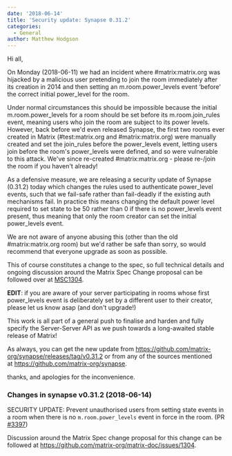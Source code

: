 ```yaml
---
date: '2018-06-14'
title: 'Security update: Synapse 0.31.2'
categories:
  - General
author: Matthew Hodgson
---
```


Hi all,

On Monday (2018-06-11) we had an incident where #matrix:matrix.org was hijacked by a malicious user pretending to join the room immediately after its creation in 2014 and then setting an m.room.power_levels event ‘before' the correct initial power_level for the room.

Under normal circumstances this should be impossible because the initial m.room.power_levels for a room should be set before its m.room.join_rules event, meaning users who join the room are subject to its power levels. However, back before we'd even released Synapse, the first two rooms ever created in Matrix (#test:matrix.org and #matrix:matrix.org) were manually created and set the join_rules before the power_levels event, letting users join before the room's power_levels were defined, and so were vulnerable to this attack. We've since re-created #matrix:matrix.org - please re-/join the room if you haven't already!

As a defensive measure, we are releasing a security update of Synapse (0.31.2) today which changes the rules used to authenticate power_level events, such that we fail-safe rather than fail-deadly if the existing auth mechanisms fail. In practice this means changing the default power level required to set state to be 50 rather than 0 if there is no power_levels event present, thus meaning that only the room creator can set the initial power_levels event.

We are not aware of anyone abusing this (other than the old #matrix:matrix.org room) but we'd rather be safe than sorry, so would recommend that everyone upgrade as soon as possible.

This of course constitutes a change to the spec, so full technical details and ongoing discussion around the Matrix Spec Change proposal can be followed over at <a href="https://github.com/matrix-org/matrix-doc/issues/1304">MSC1304</a>.

<strong>EDIT</strong>: if you are aware of your server participating in rooms whose first power_levels event is deliberately set by a different user to their creator, please let us know asap (and don't upgrade!)

This work is all part of a general push to finalise and harden and fully specify the Server-Server API as we push towards a long-awaited stable release of Matrix!

As always, you can get the new update from <a href="https://github.com/matrix-org/synapse/releases/tag/v0.31.2">https://github.com/matrix-org/synapse/releases/tag/v0.31.2</a> or from any of the sources mentioned at <a href="https://github.com/matrix-org/synapse">https://github.com/matrix-org/synapse</a>.

thanks, and apologies for the inconvenience.
<h3>Changes in synapse v0.31.2 (2018-06-14)</h3>
SECURITY UPDATE: Prevent unauthorised users from setting state events in a room when there is no <code>m.room.power_levels</code> event in force in the room. (PR <a href="https://github.com/matrix-org/synapse/pull/3397">#3397</a>)

Discussion around the Matrix Spec change proposal for this change can be followed at <a href="https://github.com/matrix-org/matrix-doc/issues/1304">https://github.com/matrix-org/matrix-doc/issues/1304</a>.